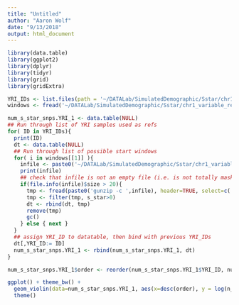 ```yaml
---
title: "Untitled"
author: "Aaron Wolf"
date: "9/13/2018"
output: html_document
---
```


```r

library(data.table)
library(ggplot2)
library(dplyr)
library(tidyr)
library(grid)
library(gridExtra)

```


```r


YRI_IDs <- list.files(path = '~/DATALab/SimulatedDemographic/Sstar/chr1_variable_ref/Output_YRI_1/SstarSigFiles/')
windows <- fread('~/DATALab/SimulatedDemographic/Sstar/chr1_variable_ref/Output_YRI_1/Target.regions_list', select = c(2))

num_s_star_snps.YRI_1 <- data.table(NULL)
## Run through list of YRI samples used as refs
for( ID in YRI_IDs){
  print(ID)
  dt <- data.table(NULL)
  ## Run through list of possible start windows
  for( i in windows[[1]] ){
    infile <- paste0('~/DATALab/SimulatedDemographic/Sstar/chr1_variable_ref/Output_YRI_1/RegionFiles/YRI_1_chr_1_start_',i,'.',ID,'.windowcalc_out.gz')
    print(infile)
    ## check that infile is not an empty file (i.e. is not totally masked, like at centromeres)
    if(file.info(infile)$size > 20){
      tmp <- fread(paste0('gunzip -c ',infile), header=TRUE, select=c('n_region_ind_snps', 's_star', 'num_s_star_snps'))
      tmp <- filter(tmp, s_star>0)
      dt <- rbind(dt, tmp)
      remove(tmp)
      gc()
    } else { next }
  }
  ## assign YRI_ID to datatable, then bind with previous YRI_IDs 
  dt[,YRI_ID:= ID]
  num_s_star_snps.YRI_1 <- rbind(num_s_star_snps.YRI_1, dt)
}


```


```r

num_s_star_snps.YRI_1$order <- reorder(num_s_star_snps.YRI_1$YRI_ID, num_s_star_snps.YRI_1$n_region_ind_snps)

ggplot() + theme_bw() +
  geom_violin(data=num_s_star_snps.YRI_1, aes(x=desc(order), y = log(n_region_ind_snps), fill=as.factor(YRI_ID)), draw_quantiles = c(0.1, 0.5, 0.9)) +
  theme()
```

